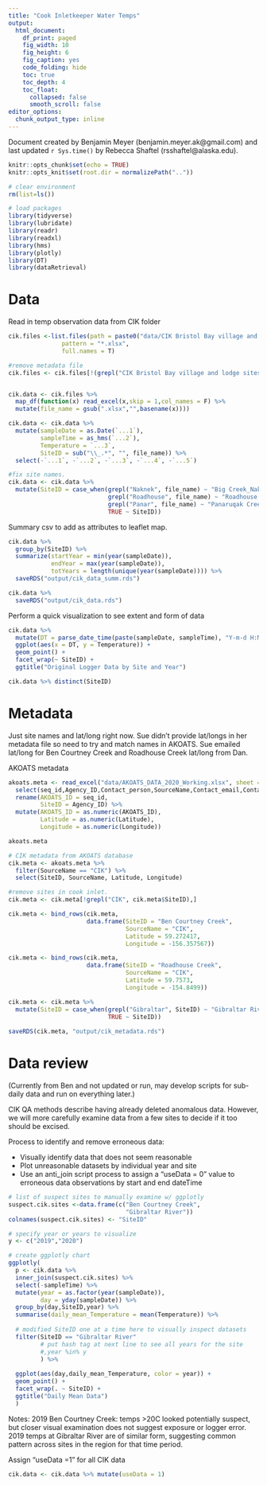 ```yaml
---
title: "Cook Inletkeeper Water Temps"
output:
  html_document: 
    df_print: paged
    fig_width: 10
    fig_height: 6
    fig_caption: yes
    code_folding: hide
    toc: true
    toc_depth: 4
    toc_float:
      collapsed: false
      smooth_scroll: false
editor_options: 
  chunk_output_type: inline
---
```


Document created by Benjamin Meyer (benjamin.meyer.ak@gmail.com) and last updated `r Sys.time()` by Rebecca Shaftel (rsshaftel@alaska.edu).

```r
knitr::opts_chunk$set(echo = TRUE)
knitr::opts_knit$set(root.dir = normalizePath(".."))

# clear environment
rm(list=ls())

# load packages
library(tidyverse)
library(lubridate)
library(readr)
library(readxl)
library(hms)
library(plotly)
library(DT)
library(dataRetrieval)
```


# Data

Read in temp observation data from CIK folder

```r
cik.files <-list.files(path = paste0("data/CIK Bristol Bay village and lodge sites"),
               pattern = "*.xlsx", 
               full.names = T)

#remove metadata file
cik.files <- cik.files[!(grepl("CIK Bristol Bay village and lodge sites/CIK Bristol", cik.files))]


cik.data <- cik.files %>% 
  map_df(function(x) read_excel(x,skip = 1,col_names = F) %>% 
  mutate(file_name = gsub(".xlsx","",basename(x))))

cik.data <- cik.data %>% 
  mutate(sampleDate = as.Date(`...1`),
         sampleTime = as_hms(`...2`),
         Temperature = `...3`,
         SiteID = sub("\\_.*", "", file_name)) %>%  
  select(-`...1`, -`...2`, -`...3`, -`...4`, -`...5`) 

#fix site names. 
cik.data <- cik.data %>% 
  mutate(SiteID = case_when(grepl("Naknek", file_name) ~ "Big Creek_Naknek",
                            grepl("Roadhouse", file_name) ~ "Roadhouse Creek",
                            grepl("Panar", file_name) ~ "Panaruqak Creek",
                            TRUE ~ SiteID))


```

Summary csv to add as attributes to leaflet map.

```r
cik.data %>% 
  group_by(SiteID) %>% 
  summarize(startYear = min(year(sampleDate)),
            endYear = max(year(sampleDate)),
            totYears = length(unique(year(sampleDate)))) %>% 
  saveRDS("output/cik_data_summ.rds")

```

```r
cik.data %>% 
  saveRDS("output/cik_data.rds")
```

Perform a quick visualization to see extent and form of data
```r
cik.data %>%
  mutate(DT = parse_date_time(paste(sampleDate, sampleTime), "Y-m-d H:M:S")) %>%
  ggplot(aes(x = DT, y = Temperature)) +
  geom_point() +
  facet_wrap(~ SiteID) +
  ggtitle("Original Logger Data by Site and Year")

cik.data %>% distinct(SiteID)

```


# Metadata

Just site names and lat/long right now. Sue didn't provide lat/longs in her metadata file so need to try and match names in AKOATS. Sue emailed lat/long for Ben Courtney Creek and Roadhouse Creek lat/long from Dan.

AKOATS metadata

```r
akoats.meta <- read_excel("data/AKOATS_DATA_2020_Working.xlsx", sheet = "AKOATS_COMPLETE", col_types = "text") %>%
  select(seq_id,Agency_ID,Contact_person,SourceName,Contact_email,Contact_telephone,Latitude,Longitude,Sensor_accuracy,Waterbody_name) %>%
  rename(AKOATS_ID = seq_id,
         SiteID = Agency_ID) %>% 
  mutate(AKOATS_ID = as.numeric(AKOATS_ID),
         Latitude = as.numeric(Latitude),
         Longitude = as.numeric(Longitude))

akoats.meta

```


```r

# CIK metadata from AKOATS database
cik.meta <- akoats.meta %>%
  filter(SourceName == "CIK") %>% 
  select(SiteID, SourceName, Latitude, Longitude)

#remove sites in cook inlet.
cik.meta <- cik.meta[!grepl("CIK", cik.meta$SiteID),]

cik.meta <- bind_rows(cik.meta,
                      data.frame(SiteID = "Ben Courtney Creek",
                                 SourceName = "CIK",
                                 Latitude = 59.272417,
                                 Longitude = -156.357567))

cik.meta <- bind_rows(cik.meta,
                      data.frame(SiteID = "Roadhouse Creek",
                                 SourceName = "CIK",
                                 Latitude = 59.7573,
                                 Longitude = -154.8499))

cik.meta <- cik.meta %>% 
  mutate(SiteID = case_when(grepl("Gibraltar", SiteID) ~ "Gibraltar River",
                            TRUE ~ SiteID))
  
saveRDS(cik.meta, "output/cik_metadata.rds")

```


# Data review

(Currently from Ben and not updated or run, may develop scripts for sub-daily data and run on everything later.)

CIK QA methods describe having already deleted anomalous data.  However, we will more carefully examine data from a few sites to decide if it too should be excised.


Process to identify and remove erroneous data:

* Visually identify data that does not seem reasonable
* Plot unreasonable datasets by individual year and site
* Use an anti_join script process to assign a "useData = 0" value to erroneous data observations by start and end dateTime

```r

# list of suspect sites to manually examine w/ ggplotly 
suspect.cik.sites <-data.frame(c("Ben Courtney Creek",
                                 "Gibraltar River"))
colnames(suspect.cik.sites) <- "SiteID"

# specify year or years to visualize
y <- c("2019","2020")

# create ggplotly chart
ggplotly(
  p <- cik.data %>%
  inner_join(suspect.cik.sites) %>%
  select(-sampleTime) %>%
  mutate(year = as.factor(year(sampleDate)),
         day = yday(sampleDate)) %>%
  group_by(day,SiteID,year) %>%
  summarise(daily_mean_Temperature = mean(Temperature)) %>%
  
  # modified SiteID one at a time here to visually inspect datasets
  filter(SiteID == "Gibraltar River"
         # put hash tag at next line to see all years for the site
         #,year %in% y
         ) %>%
  
  ggplot(aes(day,daily_mean_Temperature, color = year)) +
  geom_point() +
  facet_wrap(. ~ SiteID) +
  ggtitle("Daily Mean Data")
  )

```


Notes: 2019 Ben Courtney Creek: temps >20C looked potentially suspect, but closer visual examination does not suggest exposure or logger error.  2019 temps at Gibraltar River are of similar form, suggesting common pattern across sites in the region for that time period.


Assign "useData =1" for all CIK data
```r
cik.data <- cik.data %>% mutate(useData = 1)
```


